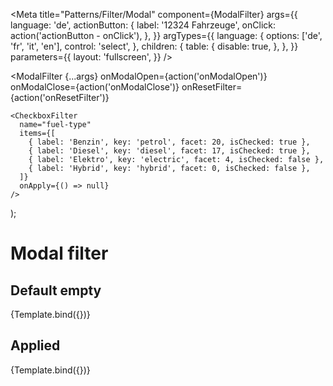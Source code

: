 


<Meta
  title="Patterns/Filter/Modal"
  component={ModalFilter}
  args={{
    language: 'de',
    actionButton: {
      label: '12324 Fahrzeuge',
      onClick: action('actionButton - onClick'),
    },
  }}
  argTypes={{
    language: {
      options: ['de', 'fr', 'it', 'en'],
      control: 'select',
    },
    children: {
      table: {
        disable: true,
      },
    },
  }}
  parameters={{
    layout: 'fullscreen',
  }}
/>

  <ModalFilter
    {...args}
    onModalOpen={action('onModalOpen')}
    onModalClose={action('onModalClose')}
    onResetFilter={action('onResetFilter')}
  >
    <CheckboxFilter
      name="fuel-type"
      items={[
        { label: 'Benzin', key: 'petrol', facet: 20, isChecked: true },
        { label: 'Diesel', key: 'diesel', facet: 17, isChecked: true },
        { label: 'Elektro', key: 'electric', facet: 4, isChecked: false },
        { label: 'Hybrid', key: 'hybrid', facet: 0, isChecked: false },
      ]}
      onApply={() => null}
    />
  </ModalFilter>
);

# Modal filter

<ArgsTable of={ModalFilter} />

## Default empty

<Canvas>
  <Story
    name="Default empty"
    args={{
      label: 'Treibstoff',
    }}
    argTypes={{
      actionButton: {
        table: {
          disable: true,
        },
      },
    }}
  >
    {Template.bind({})}
  </Story>
</Canvas>

## Applied

<Canvas>
  <Story
    name="Applied"
    args={{
      label: 'Treibstoff',
      displayValue: 'Benzin, Diesel, Elektro, Hybrid, Plug-In',
      numberOfAppliedFilters: 5,
      isApplied: true,
    }}
    argTypes={{
      isApplied: {
        table: {
          disable: true,
        },
      },
    }}
  >
    {Template.bind({})}
  </Story>
</Canvas>
